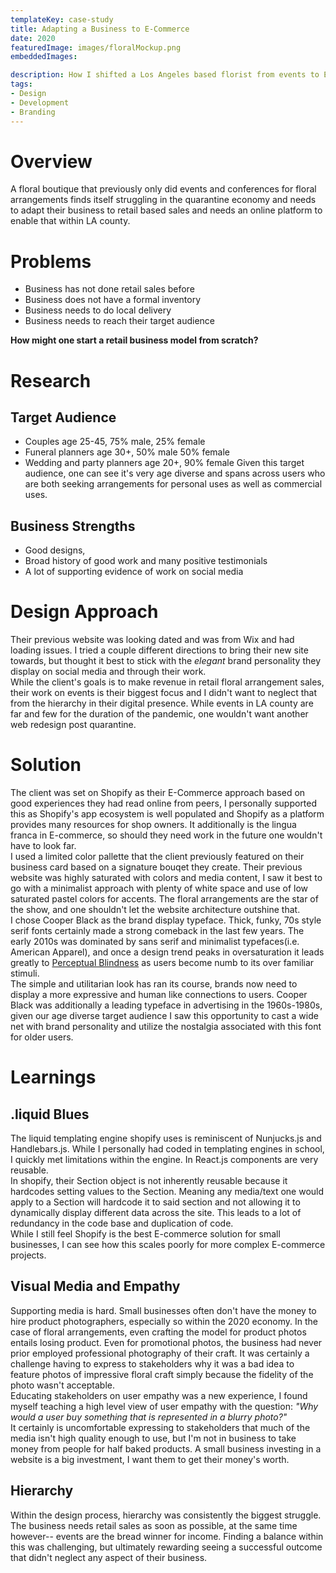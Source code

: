 ```yaml
---
templateKey: case-study
title: Adapting a Business to E-Commerce
date: 2020
featuredImage: images/floralMockup.png
embeddedImages:

description: How I shifted a Los Angeles based florist from events to E-commerce and local delivery.
tags:
- Design
- Development
- Branding
---
```


# Overview

A floral boutique that previously only did events and conferences for floral arrangements finds itself struggling in the quarantine economy and needs to adapt their business to retail based sales and needs an online platform to enable that within LA county.   

# Problems   

- Business has not done retail sales before
- Business does not have a formal inventory
- Business needs to do local delivery
- Business needs to reach their target audience   

**How might one start a retail business model from scratch?**

# Research   

## Target Audience
- Couples age 25-45, 75% male, 25% female
- Funeral planners age 30+, 50% male 50% female
- Wedding and party planners age 20+, 90% female
Given this target audience, one can see it's very age diverse and spans across users who are both seeking arrangements for personal uses as well as commercial uses.

## Business Strengths   
- Good designs, 
- Broad history of good work and many positive testimonials
- A lot of supporting evidence of work on social media 

# Design Approach   
Their previous website was looking dated and was from Wix and had loading issues. I tried a couple different directions to bring their new site towards, but thought it best to stick with the *elegant* brand personality they display on social media and through their work.   
While the client's goals is to make revenue in retail floral arrangement sales, their work on events is their biggest focus and I didn't want to neglect that from the hierarchy in their digital presence. While events in LA county are far and few for the duration of the pandemic, one wouldn't want another web redesign post quarantine.   


# Solution   
The client was set on Shopify as their E-Commerce approach based on good experiences they had read online from peers, I personally supported this as Shopify's app ecosystem is well populated and Shopify as a platform provides many resources for shop owners. It additionally is the lingua franca in E-commerce, so should they need work in the future one wouldn't have to look far.   
I used a limited color pallette that the client previously featured on their business card based on a signature bouqet they create. Their previous website was highly saturated with colors and media content, I saw it best to go with a minimalist approach with plenty of white space and use of low saturated pastel colors for accents. The floral arrangements are the star of the show, and one shouldn't let the website architecture outshine that.   
I chose Cooper Black as the brand display typeface. Thick, funky, 70s style serif fonts certainly made a strong comeback in the last few years. The early 2010s was dominated by sans serif and minimalist typefaces(i.e. American Apparel), and once a design trend peaks in oversaturation it leads greatly to [Perceptual Blindness](https://en.wikipedia.org/wiki/Banner_blindness) as users become numb to its over familiar stimuli.   
The simple and utilitarian look has ran its course, brands now need to display a more expressive and human like connections to users. Cooper Black was additionally a leading typeface in advertising in the 1960s-1980s, given our age diverse target audience I saw this opportunity to cast a wide net with brand personality and utilize the nostalgia associated with this font for older users.   



# Learnings  
## .liquid Blues
The liquid templating engine shopify uses is reminiscent of Nunjucks.js and Handlebars.js. While I personally had coded in templating engines in school, I quickly met limitations within the engine. In React.js components are very reusable.   
In shopify, their Section object is not inherently reusable because it hardcodes setting values to the Section. Meaning any media/text one would apply to a Section will hardcode it to said section and not allowing it to dynamically display different data across the site. This leads to a lot of redundancy in the code base and duplication of code.   
While I still feel Shopify is the best E-commerce solution for small businesses, I can see how this scales poorly for more complex E-commerce projects.   
## Visual Media and Empathy
Supporting media is hard. Small businesses often don't have the money to hire product photographers, especially so within the 2020 economy. In the case of floral arrangements, even crafting the model for product photos entails losing product. 
Even for promotional photos, the business had never prior employed professional photography of their craft. It was certainly a challenge having to express to stakeholders why it was a bad idea to feature photos of impressive floral craft simply because the fidelity of the photo wasn't acceptable.   
Educating stakeholders on user empathy was a new experience, I found myself teaching a high level view of user empathy with the question: *"Why would a user buy something that is represented in a blurry photo?"*   
It certainly is uncomfortable expressing to stakeholders that much of the media isn't high quality enough to use, but I'm not in business to take money from people for half baked products. A small business investing in a website is a big investment, I want them to get their money's worth.
## Hierarchy   
Within the design process, hierarchy was consistently the biggest struggle. The business needs retail sales as soon as possible, at the same time however-- events are the bread winner for income. Finding a balance within this was challenging, but ultimately rewarding seeing a successful outcome that didn't neglect any aspect of their business.   





